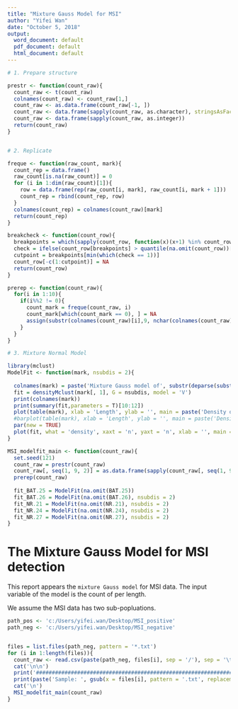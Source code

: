 ```yaml
---
title: "Mixture Gauss Model for MSI"
author: "Yifei Wan"
date: "October 5, 2018"
output:
  word_document: default
  pdf_document: default
  html_document: default
---
```


```r
# 1. Prepare structure

prestr <- function(count_raw){
  count_raw <- t(count_raw)
  colnames(count_raw) <- count_raw[1,]
  count_raw <- as.data.frame(count_raw[-1, ])
  count_raw <- data.frame(sapply(count_raw, as.character), stringsAsFactors = FALSE)
  count_raw <- data.frame(sapply(count_raw, as.integer))
  return(count_raw)
}


# 2. Replicate

freque <- function(raw_count, mark){
  count_rep = data.frame()
  raw_count[is.na(raw_count)] = 0
  for (i in 1:dim(raw_count)[1]){
    row = data.frame(rep(raw_count[i, mark], raw_count[i, mark + 1]))
    count_rep = rbind(count_rep, row)
  }
  colnames(count_rep) = colnames(count_raw)[mark]
  return(count_rep)
}

breakcheck <- function(count_row){
  breakpoints = which(sapply(count_row, function(x)(x+1) %in% count_row) == 0)
  check = ifelse(count_row[breakpoints] > quantile(na.omit(count_row))[3], 1, 0)
  cutpoint = breakpoints[min(which(check == 1))]
  count_row[-c(1:cutpoint)] = NA
  return(count_row)
}

prerep <- function(count_raw){
  for(i in 1:10){
    if(i%%2 != 0){
      count_mark = freque(count_raw, i)
      count_mark[which(count_mark == 0), ] = NA
      assign(substr(colnames(count_raw)[i],9, nchar(colnames(count_raw)[i])), count_mark, envir = .GlobalEnv)
    }
  }
}

# 3. Mixture Normal Model

library(mclust)
ModelFit <- function(mark, nsubdis = 2){
  
  colnames(mark) = paste('Mixture Gauss model of', substr(deparse(substitute(mark)),9,nchar(deparse(substitute(mark))) - 1))
  fit = densityMclust(mark[, 1], G = nsubdis, model = 'V')
  print(colnames(mark))
  print(summary(fit,parameters = T)[10:12])
  plot(table(mark), xlab = 'Length', ylab = '', main = paste('Density of ', colnames(mark)))
  #barplot(table(mark), xlab = 'Length', ylab = '', main = paste('Density of ', colnames(mark)))
  par(new = TRUE)
  plot(fit, what = 'density', xaxt = 'n', yaxt = 'n', xlab = '', main = '')
}

MSI_modelfit_main <- function(count_raw){
  set.seed(121)
  count_raw = prestr(count_raw)
  count_raw[, seq(1, 9, 2)] = as.data.frame(sapply(count_raw[, seq(1, 9, 2)], breakcheck))
  prerep(count_raw)
  
  fit_BAT.25 = ModelFit(na.omit(BAT.25))
  fit_BAT.26 = ModelFit(na.omit(BAT.26), nsubdis = 2)
  fit_NR.21 = ModelFit(na.omit(NR.21), nsubdis = 2)
  fit_NR.24 = ModelFit(na.omit(NR.24), nsubdis = 2)
  fit_NR.27 = ModelFit(na.omit(NR.27), nsubdis = 2)
}
```
# The Mixture Gauss Model for MSI detection

This report appears the `mixture Gauss model` for MSI data. The input variable of the model is the count of per length.

We assume the MSI data has two sub-popluations.


```r
path_pos <- 'c:/Users/yifei.wan/Desktop/MSI_positive'
path_neg <- 'c:/Users/yifei.wan/Desktop/MSI_negative'


files = list.files(path_neg, pattern = '*.txt')
for (i in 1:length(files)){
  count_raw <- read.csv(paste(path_neg, files[i], sep = '/'), sep = '\t', header = FALSE, stringsAsFactors = FALSE)
  cat('\n\n')
  print('#################################################################################################')
  print(paste('Sample: ', gsub(x = files[i], pattern = '.txt', replacement = '') ))
  cat('\n')
  MSI_modelfit_main(count_raw)
}

```
